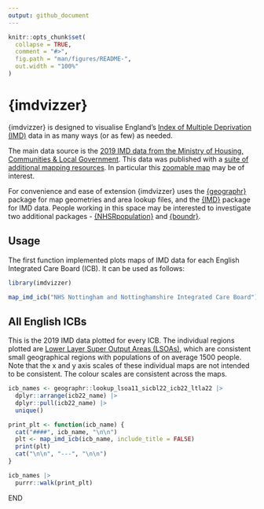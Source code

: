 ```yaml
---
output: github_document
---
```


<!-- README.md is generated from README.Rmd. Please edit that file -->

```r
knitr::opts_chunk$set(
  collapse = TRUE,
  comment = "#>",
  fig.path = "man/figures/README-",
  out.width = "100%"
)
```

# {imdvizzer}

{imdvizzer} is designed to visualise England's [Index of Multiple Deprivation (IMD)](https://en.wikipedia.org/wiki/Multiple_deprivation_index) data in as many ways (or as few) as needed.

The main data source is the [2019 IMD data from the Ministry of Housing, Communities & Local Government](https://www.gov.uk/government/statistics/english-indices-of-deprivation-2019).  This data was published with a [suite of additional mapping resources](https://www.gov.uk/guidance/english-indices-of-deprivation-2019-mapping-resources).  In particular this [zoomable map](https://dclgapps.communities.gov.uk/imd/iod_index.html) may be of interest.

For convenience and ease of extension {imdvizzer} uses the [{geographr}](https://github.com/humaniverse/geographr) package for map geometries and area lookup files, and the [{IMD}](https://github.com/humaniverse/IMD) package for IMD data.  People working in this space may be interested to investigate two additional packages - [{NHSRpopulation}](https://github.com/nhs-r-community/NHSRpopulation) and [{boundr}](https://github.com/francisbarton/boundr).


## Usage

The first function implemented plots maps of IMD data for each English Integrated Care Board (ICB).  It can be used as follows:

```r
library(imdvizzer)

map_imd_icb("NHS Nottingham and Nottinghamshire Integrated Care Board")

```

## All English ICBs

This is the 2019 IMD data plotted for every ICB.  The individual regions plotted are [Lower Layer Super Output Areas (LSOAs)](https://en.wikipedia.org/wiki/GSS_coding_system#Neighbourhood_Statistics_Geography), which are consistent small geographical regions with populations of on average 1500 people.  Note that the x and y axis scales of these individual maps are not intended to be consistent.  The colour scales are consistent across the maps.

```r

icb_names <- geographr::lookup_lsoa11_sicbl22_icb22_ltla22 |>
  dplyr::arrange(icb22_name) |>
  dplyr::pull(icb22_name) |>
  unique()

print_plt <- function(icb_name) {
  cat("####", icb_name, "\n\n")
  plt <- map_imd_icb(icb_name, include_title = FALSE)
  print(plt)
  cat("\n\n", "---", "\n\n")
}

icb_names |>
  purrr::walk(print_plt)


```

END
